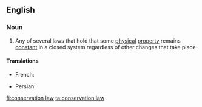 ==English==

===Noun===
{{wikipedia}}
{{en-noun|head=[[conservation]] [[law]]}}

# {{context|physics}} Any of several laws that hold that some [[physical]] [[property]] remains [[constant]] in a closed system regardless of other changes that take place

====Translations====
{{trans-top|physical property remaining constant}}
* French: {{t-|fr|loi de conservation|f}}
{{trans-mid}}
* Persian: {{t-|fa|قانون بقاء|sc=fa-Arab}}
{{trans-bottom}}

[[fi:conservation law]]
[[ta:conservation law]]